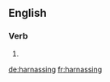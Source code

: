 ==English==

===Verb===
{{head|en}}

# {{present participle of|harnass}}

[[de:harnassing]]
[[fr:harnassing]]